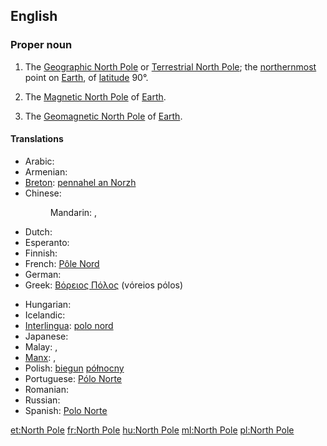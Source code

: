 {{also|north pole}}
==English==

===Proper noun===
{{wikipedia}}
{{en-proper noun|sg=[[north|North]] [[pole|Pole]]}}

# {{geography}} The [[Geographic North Pole]] or [[Terrestrial North Pole]]; the [[northernmost]] point on [[Earth]], of [[latitude]] 90°.
# {{geography}} The [[Magnetic North Pole]] of [[Earth]].
# {{geography}} The [[Geomagnetic North Pole]] of [[Earth]].

====Translations====
{{trans-top|northernmost point on Earth}}
* Arabic: {{t|ar|القطب الشمالي|m|tr=al-quṭb al-šumāliyy|sc=Arab}}
* Armenian: {{t-|hy|Հյուսիսային բևեռ|tr=Hyusisayin beveṙ}}
* [[Breton]]: [[pennahel an Norzh]] {{m}}
* Chinese:
*: Mandarin: {{t-|cmn|北極|sc=Hani}}, {{t-|cmn|北极|tr=Běijí|sc=Hani}}
* Dutch: {{t-|nl|Noordpool|m}}
* Esperanto: {{t|eo|Norda poluso}}
* Finnish: {{t+|fi|pohjoisnapa}}
* French: [[Pôle Nord]] {{m}}
* German: {{t-|de|Nordpol|m}}
* Greek: [[Βόρειος Πόλος]] {{m}} (vόreios pόlos)
{{trans-mid}}
* Hungarian: {{t+|hu|Északi-sark}}
* Icelandic: {{t|is|Norðurheimskautið}}
* [[Interlingua]]: [[polo nord]]
* Japanese: {{t|ja|北極|tr=ほっきょく, hokkyoku|sc=Jpan}}
* Malay: {{t|ms|Kutub Syamali}}, {{t|ms|Kutub Utara}}
* [[Manx]]: {{t|gv|Ard y Twoaie|m}}, {{t|gv|ard ny twoaie|m}}
* Polish: [[biegun]] [[północny]] {{m}}
* Portuguese: [[Pólo Norte]] {{m}}
* Romanian: {{t|ro|Polul Nord|m}}
* Russian: {{t|ru|Северный полюс|m|tr=Sévernyj póljus|sc=Cyrl}}
* Spanish: [[Polo Norte]] {{m}}
{{trans-bottom}}

[[et:North Pole]]
[[fr:North Pole]]
[[hu:North Pole]]
[[ml:North Pole]]
[[pl:North Pole]]
